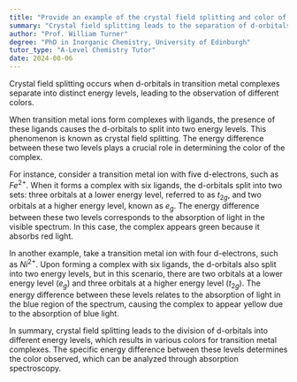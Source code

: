 ```yaml
---
title: "Provide an example of the crystal field splitting and color of transition metal complexes"
summary: "Crystal field splitting leads to the separation of d-orbitals into varying energy levels, which produces distinct colors in transition metal complexes."
author: "Prof. William Turner"
degree: "PhD in Inorganic Chemistry, University of Edinburgh"
tutor_type: "A-Level Chemistry Tutor"
date: 2024-08-06
---
```


Crystal field splitting occurs when d-orbitals in transition metal complexes separate into distinct energy levels, leading to the observation of different colors.

When transition metal ions form complexes with ligands, the presence of these ligands causes the d-orbitals to split into two energy levels. This phenomenon is known as crystal field splitting. The energy difference between these two levels plays a crucial role in determining the color of the complex.

For instance, consider a transition metal ion with five d-electrons, such as $Fe^{2+}$. When it forms a complex with six ligands, the d-orbitals split into two sets: three orbitals at a lower energy level, referred to as $t_{2g}$, and two orbitals at a higher energy level, known as $e_g$. The energy difference between these two levels corresponds to the absorption of light in the visible spectrum. In this case, the complex appears green because it absorbs red light.

In another example, take a transition metal ion with four d-electrons, such as $Ni^{2+}$. Upon forming a complex with six ligands, the d-orbitals also split into two energy levels, but in this scenario, there are two orbitals at a lower energy level ($e_g$) and three orbitals at a higher energy level ($t_{2g}$). The energy difference between these levels relates to the absorption of light in the blue region of the spectrum, causing the complex to appear yellow due to the absorption of blue light.

In summary, crystal field splitting leads to the division of d-orbitals into different energy levels, which results in various colors for transition metal complexes. The specific energy difference between these levels determines the color observed, which can be analyzed through absorption spectroscopy.
    